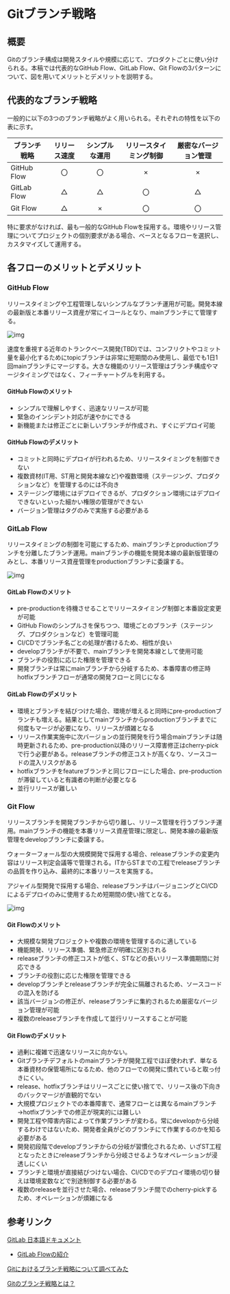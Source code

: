 # Gitブランチ戦略

## 概要

Gitのブランチ構成は開発スタイルや規模に応じて、プロダクトごとに使い分けられる。本稿では代表的なGitHub Flow、GitLab Flow、Git Flowの3パターンについて、図を用いてメリットとデメリットを説明する。

## 代表的なブランチ戦略

一般的に以下の3つのブランチ戦略がよく用いられる。それぞれの特性を以下の表に示す。

| ブランチ戦略 | リリース速度 | シンプルな運用 | リリースタイミング制御 | 厳密なバージョン管理 |
| ------------ | :----------: | :------------: | :--------------------: | :------------------: |
| GitHub Flow  |      〇      |       〇       |           ×            |          ×           |
| GitLab Flow  |      △       |       △        |           〇           |          △           |
| Git Flow     |      △       |       ×        |           〇           |          〇          |

特に要求がなければ、最も一般的なGitHub Flowを採用する。環境やリリース管理についてプロジェクトの個別要求がある場合、ベースとなるフローを選択し、カスタマイズして運用する。

## 各フローのメリットとデメリット

### GitHub Flow

リリースタイミングや工程管理しないシンプルなブランチ運用が可能。開発本線の最新版と本番リリース資産が常にイコールとなり、mainブランチにて管理する。

![img](./img/github_flow.png)

速度を重視する近年のトランクベース開発(TBD)では、コンフリクトやコミット量を最小化するためにtopicブランチは非常に短期間のみ使用し、最低でも1日1回mainブランチにマージする。大きな機能のリリース管理はブランチ構成やマージタイミングではなく、フィーチャートグルを利用する。

#### GitHub Flowのメリット

- シンプルで理解しやすく、迅速なリリースが可能
- 緊急のインシデント対応が速やかにできる
- 新機能または修正ごとに新しいブランチが作成され、すぐにデプロイ可能

#### GitHub Flowのデメリット

- コミットと同時にデプロイが行われるため、リリースタイミングを制御できない
- 複数資材(IT用、ST用と開発本線など)や複数環境（ステージング、プロダクションなど）を管理するのには不向き
- ステージング環境にはデプロイできるが、プロダクション環境にはデプロイできないといった細かい権限の管理ができない
- バージョン管理はタグのみで実施する必要がある

### GitLab Flow

リリースタイミングの制御を可能にするため、mainブランチとproductionブランチを分離したブランチ運用。mainブランチの機能を開発本線の最新版管理のみとし、本番リリース資産管理をproductionブランチに委譲する。

![img](./img/gitlab_flow.png)

#### GitLab Flowのメリット

- pre-productionを待機させることでリリースタイミング制御と本番設定変更が可能
- GitHub Flowのシンプルさを保ちつつ、環境ごとのブランチ（ステージング、プロダクションなど）を管理可能
- CI/CDでブランチ名ごとの処理が書けるため、相性が良い
- developブランチが不要で、mainブランチを開発本線として使用可能
- ブランチの役割に応じた権限を管理できる
- 開発ブランチは常にmainブランチから分岐するため、本番障害の修正時hotfixブランチフローが通常の開発フローと同じになる

#### GitLab Flowのデメリット

- 環境とブランチを結びつけた場合、環境が増えると同時にpre-productionブランチも増える。結果としてmainブランチからproductionブランチまでに何度もマージが必要になり、リリースが煩雑となる
- リリース作業実施中に次バージョンの並行開発を行う場合mainブランチは随時更新されるため、pre-production以降のリリース障害修正はcherry-pickで行う必要がある。releaseブランチの修正コストが高くなり、ソースコードの混入リスクがある
- hotfixブランチをfeatureブランチと同じフローにした場合、pre-productionが滞留していると有識者の判断が必要となる
- 並行リリースが難しい

### Git Flow

リリースブランチを開発ブランチから切り離し、リリース管理を行うブランチ運用。mainブランチの機能を本番リリース資産管理に限定し、開発本線の最新版管理をdevelopブランチに委譲する。

ウォーターフォール型の大規模開発で採用する場合、releaseブランチの変更内容はリリース判定会議等で管理される。ITからSTまでの工程でreleaseブランチの品質を作り込み、最終的に本番リリースを実施する。

アジャイル型開発で採用する場合、releaseブランチはバージョニングとCI/CDによるデプロイのみに使用するため短期間の使い捨てとなる。

![img](./img/git_flow.png)

#### Git Flowのメリット

- 大規模な開発プロジェクトや複数の環境を管理するのに適している
- 機能開発、リリース準備、緊急修正が明確に区別される
- releaseブランチの修正コストが低く、STなどの長いリリース準備期間に対応できる
- ブランチの役割に応じた権限を管理できる
- developブランチとreleaseブランチが完全に隔離されるため、ソースコードの混入を防げる
- 該当バージョンの修正が、releaseブランチに集約されるため厳密なバージョン管理が可能
- 複数のreleaseブランチを作成して並行リリースすることが可能

#### Git Flowのデメリット

- 過剰に複雑で迅速なリリースに向かない。
- Gitブランチデフォルトのmainブランチが開発工程でほぼ使われず、単なる本番資材の保管場所になるため、他のフローでの開発に慣れていると取っ付きにくい。
- release、hotfixブランチはリリースごとに使い捨てで、リリース後の下向きのバックマージが直観的でない
- 大規模プロジェクトでの本番障害で、通常フローとは異なるmainブランチ→hotfixブランチでの修正が現実的には難しい
- 開発工程や障害内容によって作業ブランチが変わる。常にdevelopから分岐するわけではないため、開発者全員がどのブランチにて作業するのかを知る必要がある
- 開発初段階でdevelopブランチからの分岐が習慣化されるため、いざST工程となったときにreleaseブランチから分岐させるようなオペレーションが浸透しにくい
- ブランチと環境が直接結びつけない場合、CI/CDでのデプロイ環境の切り替えは環境変数などで別途制御する必要がある
- 複数のreleaseを並行させた場合、releaseブランチ間でのcherry-pickするため、オペレーションが煩雑になる

## 参考リンク

[GitLab 日本語ドキュメント](https://gitlab-docs.creationline.com/)

- [GitLab Flowの紹介](https://gitlab-docs.creationline.com/ee/topics/gitlab_flow.html)

[Gitにおけるブランチ戦略について調べてみた](https://qiita.com/trsn_si/items/cfecbf7dff20c64628ea)

[Gitのブランチ戦略とは？](https://rightcode.co.jp/blog/information-technology/git-branch-strategy-syain)
